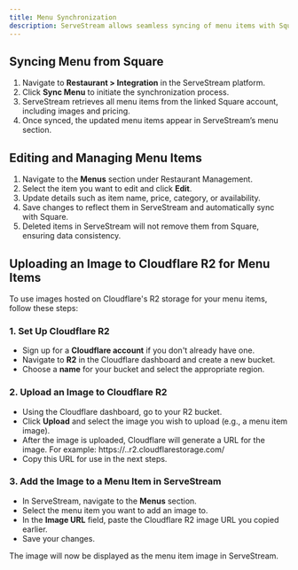 ```yaml
---
title: Menu Synchronization
description: ServeStream allows seamless syncing of menu items with Square, as well as editing and managing these items in your platform.
---
```


## Syncing Menu from Square

1. Navigate to **Restaurant > Integration** in the ServeStream platform.
2. Click **Sync Menu** to initiate the synchronization process.
3. ServeStream retrieves all menu items from the linked Square account, including images and pricing.
4. Once synced, the updated menu items appear in ServeStream’s menu section.

## Editing and Managing Menu Items

1. Navigate to the **Menus** section under Restaurant Management.
2. Select the item you want to edit and click **Edit**.
3. Update details such as item name, price, category, or availability.
4. Save changes to reflect them in ServeStream and automatically sync with Square.
5. Deleted items in ServeStream will not remove them from Square, ensuring data consistency.

## Uploading an Image to Cloudflare R2 for Menu Items

To use images hosted on Cloudflare's R2 storage for your menu items, follow these steps:

### 1. Set Up Cloudflare R2

- Sign up for a **Cloudflare account** if you don't already have one.
- Navigate to **R2** in the Cloudflare dashboard and create a new bucket.
- Choose a **name** for your bucket and select the appropriate region.

### 2. Upload an Image to Cloudflare R2

- Using the Cloudflare dashboard, go to your R2 bucket.
- Click **Upload** and select the image you wish to upload (e.g., a menu item image).
- After the image is uploaded, Cloudflare will generate a URL for the image. For example: https://<bucket-name>.<account-id>.r2.cloudflarestorage.com/<image-file-name>
- Copy this URL for use in the next steps.

### 3. Add the Image to a Menu Item in ServeStream

- In ServeStream, navigate to the **Menus** section.
- Select the menu item you want to add an image to.
- In the **Image URL** field, paste the Cloudflare R2 image URL you copied earlier.
- Save your changes.

The image will now be displayed as the menu item image in ServeStream.

